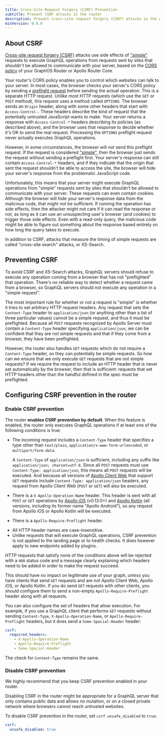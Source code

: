 ```yaml
---
title: Cross-Site Request Forgery (CSRF) Prevention
subtitle: Prevent CSRF attacks in the router
description: Prevent cross-site request forgery (CSRF) attacks in the Apollo GraphOS Router or Apollo Router Core.
minVersion: 0.9.0
---
```


## About CSRF

[Cross-site request forgery (CSRF)](https://owasp.org/www-community/attacks/csrf) attacks use side effects of ["simple"](https://developer.mozilla.org/en-US/docs/Web/HTTP/CORS#simple_requests) requests to execute GraphQL operations from requests sent by sites that shouldn't be allowed to communicate with your server, based on the [CORS policy](./cors/) of your GraphOS Router or Apollo Router Core.

Your router's CORS policy enables you to control which websites can talk to your server. In most cases, the browser checks your server's CORS policy by sending a [preflight request](https://developer.mozilla.org/en-US/docs/Glossary/Preflight_request) before sending the actual operation. This is a separate HTTP request. Unlike most HTTP requests (which use the `GET` or `POST` method), this request uses a method called `OPTIONS`. The browser sends an `Origin` header, along with some other headers that start with `Access-Control-`. These headers describe the kind of request that the potentially untrusted JavaScript wants to make. Your server returns a response with `Access-Control-*` headers describing its policies (as described above), and the browser uses that response to decide whether it's OK to send the real request.  Processing the `OPTIONS` preflight request never actually executes GraphQL operations.

However, in some circumstances, the browser will *not* send this preflight request. If the request is considered ["simple"](https://developer.mozilla.org/en-US/docs/Web/HTTP/CORS#simple_requests), then the browser just sends the request without sending a preflight first. Your server's response can still contain `Access-Control-*` headers, and if they indicate that the origin that sent the request shouldn't be able to access the site, the browser will hide your server's response from the problematic JavaScript code.

Unfortunately, this means that your server might execute GraphQL operations from "simple" requests sent by sites that shouldn't be allowed to communicate with your server. These requests can even contain cookies. Although the browser will hide your server's response data from the malicious code, that might not be sufficient. If running the operation has side effects, then the attacker might not care if it can read the response or not, as long as it can use an unsuspecting user's browser (and cookies) to trigger those side effects. Even with a read-only query, the malicious code might be able to figure out something about the response based entirely on how long the query takes to execute.

In addition to CSRF, attacks that measure the timing of simple requests are called "cross-site search" attacks, or XS-Search.

## Preventing CSRF

To avoid CSRF and XS-Search attacks, GraphQL servers should refuse to execute any operation coming from a browser that has not "preflighted" that operation. There's no reliable way to detect whether a request came from a browser, so GraphQL servers should not execute any operation in a "simple request".

The most important rule for whether or not a request is "simple" is whether it tries to set arbitrary HTTP request headers. Any request that sets the `Content-Type` header to `application/json` (or anything other than a list of three particular values) cannot be a simple request, and thus it must be preflighted. Because all `POST` requests recognized by Apollo Server must contain a `Content-Type` header specifying `application/json`, we can be confident that they are not simple requests and that if they come from a browser, they have been preflighted.

However, the router also handles `GET` requests which do not require a `Content-Type` header, so they can potentially be simple requests. So how can we ensure that we only execute `GET` requests that are _not_ simple requests? If we require the request to include an HTTP header that is never set automatically by the browser, then that is sufficient: requests that set HTTP headers other than the handful defined in the spec must be preflighted.

## Configuring CSRF prevention in the router

### Enable CSRF prevention

The router **enables CSRF prevention by default**. When this feature is enabled, the router only executes GraphQL operations if at least one of the following conditions is true:

- The incoming request includes a `Content-Type` header that specifies a type other than `text/plain`, `application/x-www-form-urlencoded`, or `multipart/form-data`. 

  <Note>
  
   A `Content-Type` of `application/json` is sufficient, including any suffix like `application/json; charset=utf-8`. Since all `POST` requests must use `Content-Type: application/json`, this means all `POST` requests will be executed. And because all versions of [Apollo Client Web](/react/api/link/apollo-link-http) that support `GET` requests include `Content-Type: application/json` headers, any request from Apollo Client Web (`POST` or `GET`) will also be executed.

  </Note>

- There is a `X-Apollo-Operation-Name` header. This header is sent with all `POST` or `GET` operations by [Apollo iOS](/ios) (v0.13.0+) and [Apollo Kotlin](/kotlin) (all versions, including its former name "Apollo Android"), so any request from Apollo iOS or Apollo Kotlin will be executed.
- There is a `Apollo-Require-Preflight` header.

<Note>

* All HTTP header names are case-insensitive.
* Unlike requests that will execute GraphQL operations, CSRF prevention is not applied to the landing page or to health checks. It does however apply to new endpoints added by plugins.

</Note> 

HTTP requests that satisfy none of the conditions above will be rejected with a `400` status code and a message clearly explaining which headers need to be added in order to make the request succeed.

This should have no impact on legitimate use of your graph, *unless* you have clients that send `GET` requests and are not Apollo Client Web, Apollo iOS, or Apollo Kotlin. If you do send `GET` requests with other clients, you should configure them to send a non-empty `Apollo-Require-Preflight` header along with all requests.

You can also configure the set of headers that allow execution. For example, if you use a GraphQL client that performs `GET` requests without sending `Content-Type`, `X-Apollo-Operation-Name`, or `Apollo-Require-Preflight` headers, but it does send a `Some-Special-Header` header:

```yaml title="router.yaml"
csrf:
  required_headers:
    - X-Apollo-Operation-Name
    - Apollo-Require-Preflight
    - Some-Special-Header
```

The check for `Content-Type` remains the same.

### Disable CSRF prevention

<Caution>

We highly recommend that you keep CSRF prevention enabled in your router. 

</Caution>

Disabling CSRF in the router might be appropriate for a GraphQL server that only contains public data and allows no mutation, or on a closed private network where browsers cannot reach untrusted websites.

To disable CSRF prevention in the router, set `csrf.unsafe_disabled` to `true`:

```yaml title="router.yaml"
csrf:
  unsafe_disabled: true
```
